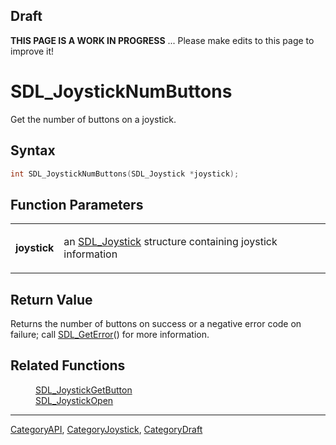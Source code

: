 
== Draft ==


'''THIS PAGE IS A WORK IN PROGRESS''' ... Please make edits to this page to improve it!


= SDL_JoystickNumButtons =

Get the number of buttons on a joystick.

== Syntax ==

<syntaxhighlight lang='c'>
int SDL_JoystickNumButtons(SDL_Joystick *joystick);
</syntaxhighlight>

== Function Parameters ==

{|
|'''joystick'''
|an [[SDL_Joystick]] structure containing joystick information
|}

== Return Value ==

Returns the number of buttons on success or a negative error code on
failure; call [[SDL_GetError]]() for more information.



== Related Functions ==

:[[SDL_JoystickGetButton]]
:[[SDL_JoystickOpen]]

----
[[CategoryAPI]], [[CategoryJoystick]], [[CategoryDraft]]


